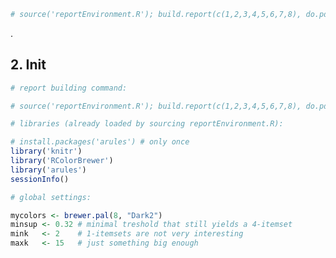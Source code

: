 ```r
# source('reportEnvironment.R'); build.report(c(1,2,3,4,5,6,7,8), do.pdf=TRUE);
```  
.  

2. Init
-------
```r
# report building command:

# source('reportEnvironment.R'); build.report(c(1,2,3,4,5,6,7,8), do.pdf=TRUE);

# libraries (already loaded by sourcing reportEnvironment.R): 

# install.packages('arules') # only once
library('knitr') 
library('RColorBrewer')
library('arules')
sessionInfo()

# global settings:

mycolors <- brewer.pal(8, "Dark2")
minsup <- 0.32 # minimal treshold that still yields a 4-itemset
mink   <- 2    # 1-itemsets are not very interesting
maxk   <- 15   # just something big enough
```

